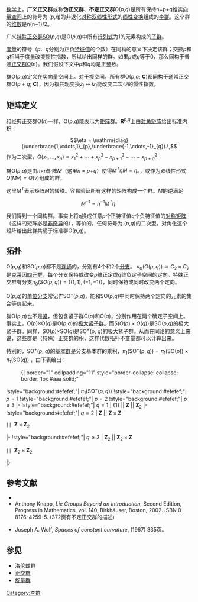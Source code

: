 [[数学|数学]]上，'''广义正交群'''或称'''伪正交群'''、'''不定正交群'''O(''p'',''q'')是所有保持n=p+q维实[[向量空间|向量空间]]上的符号为 (p,q)的非退化[[对称双线性形式|对称双线性形式]]的[[线性变换|线性变换]]组成的[[李群|李群]]。这个群的[[维数|维数]]是n(n−1)/2。

广义[[特殊正交群|特殊正交群]]SO(''p'',''q'')是O(''p'',''q'')中所有[[行列式|行列式]]为1的元素构成的[[子群|子群]]。

[[度量张量|度量]]的符号（''p''、''q''分别为正负[[特征值|特征值]]的个数）在同构的意义下决定该群；交换''p''和''q''相当于度量改变惯性指数，所以给出同样的群。如果''p''或''q''等于0，那么同构于普通[[正交群|正交群]]O(''n'')。我们假设下文中''p''和''q''均是正整数。

群O(''p'',''q'')定义在[[实数|实]]向量空间上。对于[[複數_(數學)|複]]空间，所有群O(''p'',''q''; '''C''')都同构于通常正交群O(''p'' + ''q''; '''C''')，因为複共轭变换<math>z_j \mapsto iz_j</math>能改变二次型的惯性指数。
==矩阵定义==

和经典正交群O(''n'')一样，O(''p'',''q'')能表示为[[矩阵|矩阵]]群。'''R'''<sup>''p'',''q''</sup>上由[[对角矩阵|对角矩阵]]给出标准内积：
:<math>\eta = \mathrm{diag}(\underbrace{1,\cdots,1}_{p},\underbrace{-1,\cdots,-1}_{q}).\,</math>
作为二次型，<math>Q(x_1,\dots,x_n) = x_1^2 + \cdots + x_p^2 - x_{p+1}^2 - \cdots - x_{p+q}^2 .\,</math>

群O(''p'',''q'')是由''n''×''n''矩阵''M''（这里''n'' = ''p''+''q''）使得<math>M^T\eta M = \eta</math>。，或作为双线性形式<math>Q(Mv)=Q(v)</math>组成的群。

这里''M''<sup>''T''</sup>表示矩阵''M''的转秩。容易验证所有这样的矩阵构成一个群。''M''的逆满足
:<math>M^{-1} = \eta^{-1}M^T\eta.\,</math>

我们得到一个同构群。事实上将η换成任意''p''个正特征值''q''个负特征值的[[对称矩阵|对称矩阵]]（这样的矩阵必是[[非奇异矩阵|非奇异]]的），等价的，任何符号为 (''p'',''q'')的二次型。对角化这个矩阵给出此群共轭于标准群O(''p'',''q'')。

==拓扑==

O(''p'',''q'')和SO(''p'',''q'')都不是[[连通空间|连通]]的，分别有4个和2个[[連通分支_(拓撲)|分支]]。
<math>\pi_0(O(p,q)) \cong C_2 \times C_2</math>是[[克莱因四元群|克莱因四元群]]，每个分支保持或改变''p''维正定或''q''维负定子空间的定向。特殊正交群有分支<math>\pi_0(SO(p,q)) = \{(1,1), (-1,-1)\}</math>，同时保持或同时改变两个定向。

O(''p'',''q'')的[[单位分支|单位分支]]常记作SO<sup>+</sup>(''p'',''q'')，能和SO(''p'',''q'')中同时保持两个定向的元素的集合等价起来。

群O(''p'',''q'')也不是[[紧群|紧]]，但包含紧子群O(''p'')和O(''q'')，分别作用在两个确定子空间上。事实上，O(''p'')×O(''q'')是O(''p'',''q'')的[[极大紧子群|极大紧子群]]。而<math>S(O(p)\times O(q))</math>是SO(''p'',''q'')的极大紧子群。同样，SO(''p'')×SO(''q'')是SO<sup>+</sup>(''p'', ''q'')的极大紧子群。从而在同论的意义上来说，这些群是（特殊）正交群的积，这样代数拓扑不变量都可以计算出来。

特别的，SO<sup>+</sup>(''p'', ''q'')的[[基本群|基本群]]是分支基本群的乘积，<math>\pi_1(\mbox{SO}^{+}(p,q)) = \pi_1(\mbox{SO}(p))\times\pi_1(\mbox{SO}(q))\,\!</math>，由下表给出：
:{| border="1" cellpadding="11" style="border-collapse: collapse; border: 1px #aaa solid;"
!style="background:#efefef;"| <math>\pi_1(\mbox{SO}^{+}(p,q))</math>
!style="background:#efefef;"| <math>p=1</math>
!style="background:#efefef;"| <math>p=2</math>
!style="background:#efefef;"| <math>p\geq 3</math>
|-
!style="background:#efefef;"| <math>q=1</math>
| {1} || <math>\mathbf{Z}</math> || <math>\mathbf{Z}_2</math>
|-
!style="background:#efefef;"| <math>q=2</math>
| <math>\mathbf{Z}</math> || <math>\mathbf{Z} \times \mathbf{Z}</math>
 || <math>\mathbf{Z} \times \mathbf{Z}_2</math>
|-
!style="background:#efefef;"| <math>q \geq 3</math>
| <math>\mathbf{Z}_2</math> || <math>\mathbf{Z}_2 \times \mathbf{Z}</math>
 || <math>\mathbf{Z}_2 \times \mathbf{Z}_2</math>
|}

==参考文献==
*{{springer|id=O/o070300|title=Orthogonal group|author=V. L. Popov}}
*Anthony Knapp, ''Lie Groups Beyond an Introduction'', Second Edition, Progress in Mathematics, vol. 140, Birkhäuser, Boston, 2002. ISBN 0-8176-4259-5. (372页有不定正交群的描述)

*Joseph A. Wolf, ''Spaces of constant curvature'', (1967) 335页。

==参见==
*[[洛伦兹群|洛伦兹群]]
*[[正交群|正交群]]
*[[旋量群|旋量群]]

[[Category:李群|Category:李群]]
